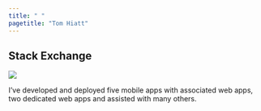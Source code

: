 ```yaml
---
title: " "
pagetitle: "Tom Hiatt"
---
```


<link rel="stylesheet" href="styles.css" type="text/css">
<link rel="stylesheet" href="academicicons/css/academicons.min.css"/>

## Stack Exchange

![](https://stackexchange.com/users/flair/159039.png)

I've developed and deployed five mobile apps with associated web apps, two dedicated web apps and assisted with many others.



